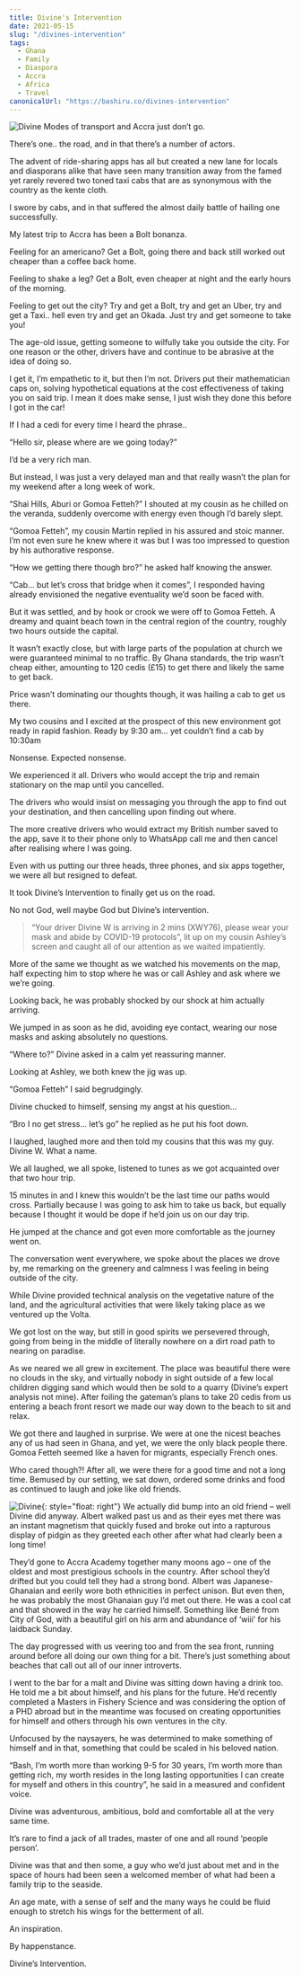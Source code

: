 ```yaml
---
title: Divine's Intervention
date: 2021-05-15
slug: "/divines-intervention"
tags:
  - Ghana
  - Family
  - Diaspora
  - Accra
  - Africa
  - Travel
canonicalUrl: "https://bashiru.co/divines-intervention"
---
```

![Divine](./Divine-W.jpg)
Modes of transport and Accra just don’t go. 

There’s one.. the road, and in that there’s a number of actors.

The advent of ride-sharing apps has all but created a new lane for locals and diasporans alike that have seen many transition away from the famed yet rarely revered two toned taxi cabs that are as synonymous with the country as the kente cloth. 

I swore by cabs, and in that suffered the almost daily battle of hailing one successfully.

My latest trip to Accra has been a Bolt bonanza. 

Feeling for an americano? Get a Bolt, going there and back still worked out cheaper than a coffee back home.

Feeling to shake a leg? Get a Bolt, even cheaper at night and the early hours of the morning.

Feeling to get out the city?  Try and get a Bolt, try and get an Uber, try and get a Taxi.. hell even try and get an Okada. Just try and get someone to take you!

The age-old issue, getting someone to wilfully take you outside the city. For one reason or the other, drivers have and continue to be abrasive at the idea of doing so.

I get it, I’m empathetic to it, but then I’m not. Drivers put their mathematician caps on, solving hypothetical equations at the cost effectiveness of taking you on said trip. I mean it does make sense, I just wish they done this before I got in the car!

If I had a cedi for every time I heard the phrase..

“Hello sir, please where are we going today?”

I’d be a very rich man.

But instead, I was just a very delayed man and that really wasn’t the plan for my weekend after a long week of work. 

“Shai Hills, Aburi or Gomoa Fetteh?” I shouted at my cousin as he chilled on the veranda, suddenly overcome with energy even though I’d barely slept.

“Gomoa Fetteh”, my cousin Martin replied in his assured and stoic manner. I’m not even sure he knew where it was but I was too impressed to question by his authorative response.

“How we getting there though bro?” he asked half knowing the answer. 

“Cab… but let’s cross that bridge when it comes”, I responded having already envisioned the negative eventuality we’d soon be faced with.

But it was settled, and by hook or crook we were off to Gomoa Fetteh. A dreamy and quaint beach town in the central region of the country, roughly two hours outside the capital.  

It wasn’t exactly close, but with large parts of the population at church we were guaranteed minimal to no traffic. By Ghana standards, the trip wasn’t cheap either, amounting to 120 cedis (£15) to get there and likely the same to get back.

Price wasn’t dominating our thoughts though, it was hailing a cab to get us there.

My two cousins and I excited at the prospect of  this new environment got ready in rapid fashion. Ready by 9:30 am… yet couldn’t find a cab by 10:30am

Nonsense. Expected nonsense.

We experienced it all. Drivers who would accept the trip and remain stationary on the map until you cancelled.

The drivers who would insist on messaging you through the app to find out your destination, and then cancelling upon finding out where.

The more creative drivers who would extract my British number saved to the app, save it to their phone only to WhatsApp call me and then cancel after realising where I was going. 

Even with us putting our three heads, three phones, and six apps together, we were all but resigned to defeat. 

It took Divine’s Intervention to finally get us on the road.

No not God, well maybe God but Divine’s intervention.
> “Your driver Divine W is arriving in 2 mins (XWY76), please wear your mask and abide by COVID-19 protocols”, lit up on my cousin Ashley’s screen and caught all of our attention as we waited impatiently. 

More of the same we thought as we watched his movements on the map, half expecting him to stop where he was or call Ashley and ask where we we’re going.

Looking back, he was probably shocked by our shock at him actually arriving. 

We jumped in as soon as he did, avoiding eye contact, wearing our nose masks and asking absolutely no questions.

“Where to?” Divine asked in a calm yet reassuring manner. 

Looking at Ashley, we both knew the jig was up.

“Gomoa Fetteh” I said begrudgingly. 

Divine chucked to himself, sensing my angst at his question…

“Bro I no get stress… let’s go” he replied as he put his foot down. 

I laughed, laughed more and then told my cousins that this was my guy. Divine W. What a name.

We all laughed, we all spoke, listened to tunes as we got acquainted over that two hour trip. 

15 minutes in and I knew this wouldn’t be the last time our paths would cross. Partially because I was going to ask him to take us back, but equally because I thought it would be dope if he’d join us on our day trip.

He jumped at the chance and got even more comfortable as the journey went on. 

The conversation went everywhere, we spoke about the places we drove by, me remarking on the greenery and calmness I was feeling in being outside of the city. 

While Divine provided technical analysis on the vegetative nature of the land, and the agricultural activities that were likely taking place as we ventured up the Volta. 

We got lost on the way, but still in good spirits we persevered through, going from being in the middle of literally nowhere on a dirt road path to nearing on paradise.  

As we neared we all grew in excitement. The place was beautiful there were no clouds in the sky, and virtually nobody in sight outside of a few local children digging sand which would then be sold to a quarry (Divine’s expert analysis not mine). After foiling the gateman’s plans to take 20 cedis from us entering a beach front resort we made our way down to the beach to sit and relax.

We got there and laughed in surprise. We were at one the nicest beaches any of us had seen in Ghana, and yet, we were the only black people there. Gomoa Fetteh seemed like a haven for migrants, especially French ones. 

Who cared though?! After all, we were there for a good time and not a long time. Bemused by our setting,  we sat down, ordered some drinks and food as continued to laugh and joke like old friends.

![Divine](./Divine-Benny.jpg){: style="float: right"} We actually did bump into an old friend – well Divine did anyway. Albert walked past us and as their eyes met there was an instant magnetism that quickly fused and broke out into a rapturous display of pidgin as they greeted each other after what had clearly been a long time!

They’d gone to Accra Academy together many moons ago – one of the oldest and most prestigious schools in the country. After school they’d drifted but you could tell they had a strong bond. Albert was Japanese-Ghanaian and eerily wore both ethnicities in perfect unison. But even then, he was probably the most Ghanaian guy I’d met out there. He was a cool cat and that showed in the way he carried himself. Something like Bené from City of God, with a beautiful girl on his arm and abundance of ‘wiii’  for his laidback Sunday. 

The day progressed with us veering too and from the sea front, running around before all doing our own thing for a bit. There’s just something about beaches that call out all of our inner introverts. 

I went to the bar for a malt and Divine was sitting down having a drink too. He told me a bit about himself, and his plans for the future. He’d recently completed a Masters in Fishery Science and was considering the option of a PHD abroad but in the meantime was focused on creating opportunities for himself and others through his own ventures in the city. 

Unfocused by the naysayers, he was determined to make something of himself and in that, something that could be scaled in his beloved nation.

“Bash, I’m worth more than working 9-5 for 30 years, I’m worth more than getting rich, my worth resides in the long lasting opportunities I can create for myself and others in this country”, he said in a measured and confident voice. 

Divine was adventurous, ambitious, bold and comfortable all at the very same time.

It’s rare to find a jack of all trades, master of one and all round ‘people person’.

Divine was that and then some, a guy who we’d just about met and in the space of hours had been seen a welcomed member of what had been a family trip to the seaside. 

An age mate, with a sense of self and the many ways he could be fluid enough to stretch his wings for the betterment of all. 

An inspiration.

By happenstance.

Divine’s Intervention.
